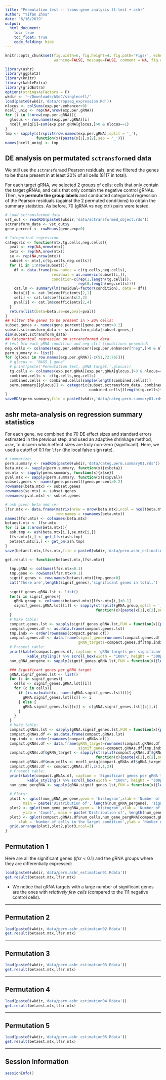 ```yaml
---
title: "Permutation test -- trans-gene analysis (t-test + ash)"
author: "Yifan Zhou"
date: "6/16/2019"
output:   
  html_document:
    toc: true
    toc_float: true
    code_folding: hide
---
```


```r
knitr::opts_chunk$set(fig.width=6, fig.height=4, fig.path='Figs/', echo=TRUE, 
                      warning=FALSE, message=FALSE, comment = NA, fig.align = 'center')
```

```r
library(ashr)
library(ggplot2)
library(knitr)
library(kableExtra)
library(gridExtra)
options(stringsAsFactors = F)
wkdir <- '~/Downloads/ASoC/singlecell/'
load(paste0(wkdir,'data/cropseq_expression.Rd'))
nlocus <- colSums(exp.per.enhancer>0)
ncell_uniq <- rep(NA,nrow(exp.per.gRNA))
for (i in 1:nrow(exp.per.gRNA)){
  glocus <- row.names(exp.per.gRNA)[i]
  ncell_uniq[i]=sum(exp.per.gRNA[glocus,]>0 & nlocus==1)
}
tmp <- sapply(strsplit(row.names(exp.per.gRNA),split = '_'), 
              function(x){paste(x[1],x[2],sep = '_')})
names(ncell_uniq) <- tmp
```

## DE analysis on permutated `sctransform`ed data

We still use the `sctransform`ed Pearson residuals, and we filtered the genes to be those present in at least 20% of all cells (8117 in total). 

For each target gRNA, we selected 2 groups of cells: cells that only contain the target gRNAs, and cells that only contain the negative control gRNAs. Then, we **permute the group labels** and conducted categorical regression of the Pearson residuals (against the 2 permuted conditions) to obtain the summary statistics. As before, 70 (gRNA vs neg ctrl) pairs were tested.

```r
# Load sctransformed data
vst_out <- readRDS(paste0(wkdir,'data/sctransformed_object.rds'))
sctransform_data <- vst_out$y
gene.percent <- rowMeans(gene.exp>0)

# Categorical regression
categoric <- function(mtx,tg.cells,neg.cells){
  pval <- rep(NA,nrow(mtx))
  beta <- rep(NA,nrow(mtx))
  se <- rep(NA,nrow(mtx))
  subset <- mtx[,c(tg.cells,neg.cells)]
  for (i in 1:nrow(subset)){
    df <- data.frame(row.names = c(tg.cells,neg.cells),
                     residual = as.numeric(subset[i,]),
                     condition=c(rep(1,length(tg.cells)),
                                 rep(0,length(neg.cells))))
    cat.lm <- summary(lm(residual~factor(condition), data = df))
    beta[i] <- cat.lm$coefficients[2,1]
    se[i] <- cat.lm$coefficients[2,2]
    pval[i] <- cat.lm$coefficients[2,4]
  }
  return(list(beta=beta,se=se,pval=pval))
}
## Filter the genes to be present in > 20% cells:
subset.genes <- names(gene.percent)[gene.percent>0.2]
subset.sctransform_data <- sctransform_data[subset.genes,]
dim(subset.sctransform_data)
## Categorical regression on sctransformed data 
# test btw each gRNA condition and neg ctrl (conditions permuted)
neg.cells <- colnames(exp.per.enhancer)[exp.per.enhancer["neg",]>0 & nlocus==1]
perm.summary <- list()
for (glocus in row.names(exp.per.gRNA)[-c(51,72:76)]){
  # glocus <- "BAG5_1_gene"
  # print(paste('Permutation test, gRNA target:',glocus))
  tg.cells <- colnames(exp.per.gRNA)[exp.per.gRNA[glocus,]>0 & nlocus==1]
  combined.cells <- c(tg.cells,neg.cells)
  combined.cells <- combined.cells[sample(length(combined.cells))]
  perm.summary[[glocus]] <- categoric(subset.sctransform_data, combined.cells[1:length(tg.cells)],
                                      combined.cells[(length(tg.cells)+1):length(combined.cells)])
}
saveRDS(perm.summary,file = paste0(wkdir,'data/categ.perm.summary01.rds'))
```

## ashr meta-analysis on regression summary statistics

For each gene, we combined the 70 DE effect sizes and standard errors estimated in the previous step, and used an adaptive shrinkage method, `ashr`, to discern which effect sizes are truly non-zero (significant). Here, we used a cutoff of 0.1 for `lfsr` (the local false sign rate).
```r
# summarize:
perm.summary <- readRDS(paste0(wkdir,'data/categ.perm.summary01.rds'))
beta.mtx <- sapply(perm.summary, function(x){x$beta})
se.mtx <- sapply(perm.summary, function(x){x$se})
pval.mtx <- sapply(perm.summary, function(x){x$pval})
subset.genes <- names(gene.percent)[gene.percent>0.2]
rownames(beta.mtx) <- subset.genes
rownames(se.mtx) <- subset.genes
rownames(pval.mtx) <- subset.genes

# ash given beta and se:
lfsr.mtx <- data.frame(matrix(nrow = nrow(beta.mtx),ncol = ncol(beta.mtx)),
                       row.names = rownames(beta.mtx))
names(lfsr.mtx) <- colnames(beta.mtx)
betaest.mtx <- lfsr.mtx
for (i in 1:nrow(beta.mtx)){
  ash.tmp <- ash(beta.mtx[i,],se.mtx[i,])
  lfsr.mtx[i,] <- get_lfsr(ash.tmp)
  betaest.mtx[i,] <- get_pm(ash.tmp)
}
save(betaest.mtx,lfsr.mtx,file = paste0(wkdir,'data/perm.ashr_estimation01.Rdata'))
```

```r
get.result <- function(betaest.mtx,lfsr.mtx){
  
  tmp.gRNA <- colSums(lfsr.mtx<0.1)
  tmp.gene <- rowSums(lfsr.mtx<0.1)
  signif_genes <- row.names(betaest.mtx)[tmp.gene>0]
  cat('There are',length(signif_genes),'significant genes in total.')
  
  signif_genes.gRNA.lst <- list()
  for(i in signif_genes){
    gRNA.group <- colnames(betaest.mtx)[lfsr.mtx[i,]<0.1]
    signif_genes.gRNA.lst[[i]] <- sapply(strsplit(gRNA.group,split = '_'), 
                                         function(x){paste(x[1],x[2],sep = '_')})
  }
  # Make table:
  compact.genes.lst <- sapply(signif_genes.gRNA.lst,FUN = function(x){paste(x,collapse = ', ')})
  compact.genes.df <- as.data.frame(compact.genes.lst)
  tmp.indx <- order(rownames(compact.genes.df))
  compact.genes.df <- data.frame(signif_gene=rownames(compact.genes.df)[tmp.indx],
                                 gRNA_targets=compact.genes.df[tmp.indx,])
  # Present table:
  print(kable(compact.genes.df, caption = 'gRNA targets per significant gene') %>% 
          kable_styling() %>% scroll_box(width = "100%", height = "300px"))
  num_gRNA_pergene <- sapply(signif_genes.gRNA.lst,FUN = function(x){length(x)})

  ### Significant genes per gRNA target
  gRNA.signif_genes.lst <- list()
  for (i in signif_genes){
    cells <- signif_genes.gRNA.lst[[i]]
    for (c in cells){
      if (is.na(match(c, names(gRNA.signif_genes.lst)))){
        gRNA.signif_genes.lst[[c]] <- i
      } else {
        gRNA.signif_genes.lst[[c]] <- c(gRNA.signif_genes.lst[[c]],i)
      }
    }
  }
  # Make table:
  compact.gRNAs.lst <- sapply(gRNA.signif_genes.lst,FUN = function(x){paste(x,collapse = ', ')})
  compact.gRNAs.df <- as.data.frame(compact.gRNAs.lst)
  tmp.indx <- order(rownames(compact.gRNAs.df))
  compact.gRNAs.df <- data.frame(gRNA_target=rownames(compact.gRNAs.df)[tmp.indx],
                                 signif_genes=compact.gRNAs.df[tmp.indx,])
  compact.gRNAs.df$gRNA_target <- sapply(strsplit(compact.gRNAs.df$gRNA_target,split = '_'),
                                         function(x){paste(x[1],x[2],sep = '_')})
  compact.gRNAs.df$num_cells <- ncell_uniq[compact.gRNAs.df$gRNA_target]
  compact.gRNAs.df <- compact.gRNAs.df[,c(3,1,2)]
  # Present table:
  print(kable(compact.gRNAs.df, caption = 'Significant genes per gRNA target') %>% 
          kable_styling() %>% scroll_box(width = "100%", height = "300px"))
  num_gene_pergRNA <- sapply(gRNA.signif_genes.lst,FUN = function(x){length(x)})
  
  # Plots:
  plot1 <- qplot(num_gRNA_pergene,geom = 'histogram',xlab = 'Number of gRNA targets per gene',ylab = 'Count',
        main = paste('Distribution of', length(num_gRNA_pergene), 'significant genes'),bins=10)
  plot2 <- qplot(num_gene_pergRNA,geom = 'histogram',xlab = 'Number of DE genes per gRNA target',
        ylab = 'Count', main = paste('Distribution of', length(num_gene_pergRNA), 'gRNAs'),bins=20)
  plot3 <- qplot(compact.gRNAs.df$num_cells,num_gene_pergRNA[compact.gRNAs.df$gRNA_target],
      xlab = 'Number of cells in the target condition',ylab = 'Number of significant genes')
  grid.arrange(plot1,plot2,plot3,ncol=2)
}
```

## Permutation 1

Here are all the significant genes ($lfsr<0.1$) and the gRNA groups where they are differentially expressed:

```r
load(paste0(wkdir,'data/perm.ashr_estimation01.Rdata'))
get.result(betaest.mtx,lfsr.mtx)
```

* We notice that gRNA targets with a large number of significant genes are the ones with _relatively few cells_ (compared to the 111 negative control cells).

***

## Permutation 2
```r
load(paste0(wkdir,'data/perm.ashr_estimation02.Rdata'))
get.result(betaest.mtx,lfsr.mtx)
```

***

## Permutation 3
```r
load(paste0(wkdir,'data/perm.ashr_estimation03.Rdata'))
get.result(betaest.mtx,lfsr.mtx)
```

***

## Permutation 4
```r
load(paste0(wkdir,'data/perm.ashr_estimation04.Rdata'))
get.result(betaest.mtx,lfsr.mtx)
```

***

## Permutation 5
```r
load(paste0(wkdir,'data/perm.ashr_estimation05.Rdata'))
get.result(betaest.mtx,lfsr.mtx)
```

***

## Session Information
```r
sessionInfo()
```
